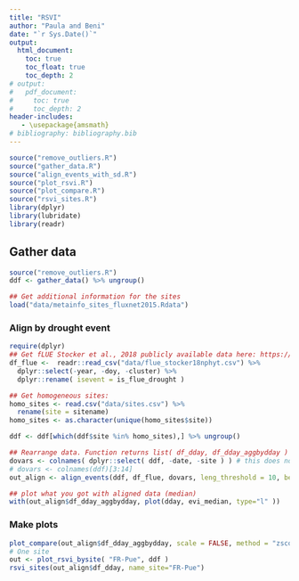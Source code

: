 ```yaml
---
title: "RSVI"
author: "Paula and Beni"
date: "`r Sys.Date()`"
output:
  html_document:
    toc: true
    toc_float: true
    toc_depth: 2
# output:
#   pdf_document:
#     toc: true
#     toc_depth: 2
header-includes:
   - \usepackage{amsmath}
# bibliography: bibliography.bib
---
```


```r
source("remove_outliers.R")
source("gather_data.R")
source("align_events_with_sd.R")
source("plot_rsvi.R")
source("plot_compare.R")
source("rsvi_sites.R")
library(dplyr)
library(lubridate)
library(readr)
```

## Gather data

```r
source("remove_outliers.R")
ddf <- gather_data() %>% ungroup()

## Get additional information for the sites
load("data/metainfo_sites_fluxnet2015.Rdata")
```

### Align by drought event

```r
require(dplyr)
## Get fLUE Stocker et al., 2018 publicly available data here: https://zenodo.org/record/1158524#.W_bNMZNKjOQ
df_flue <-  readr::read_csv("data/flue_stocker18nphyt.csv") %>% 
  dplyr::select(-year, -doy, -cluster) %>% 
  dplyr::rename( isevent = is_flue_drought )

## Get homogeneous sites:
homo_sites <- read.csv("data/sites.csv") %>% 
  rename(site = sitename)  
homo_sites <- as.character(unique(homo_sites$site))

ddf <- ddf[which(ddf$site %in% homo_sites),] %>% ungroup()

## Rearrange data. Function returns list( df_dday, df_dday_aggbydday )
dovars <- colnames( dplyr::select( ddf, -date, -site ) ) # this does not necessarily work with the data's column names you have in 'ddf'
# dovars <- colnames(ddf)[3:14]
out_align <- align_events(ddf, df_flue, dovars, leng_threshold = 10, before=20, after=60, nbins=8, do_norm=FALSE )

## plot what you got with aligned data (median)
with(out_align$df_dday_aggbydday, plot(dday, evi_median, type="l" ))
```

### Make plots

```r
plot_compare(out_align$df_dday_aggbydday, scale = FALSE, method = "zscore")
# One site
out <- plot_rsvi_bysite( "FR-Pue", ddf )
rsvi_sites(out_align$df_dday, name_site="FR-Pue")
```

